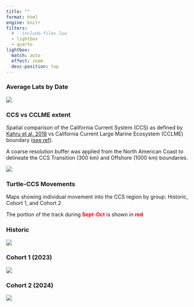 ```yaml
---
title: ""
format: html
engine: knitr
filters:
  # - include-files.lua
  - lightbox
  - quarto
lightbox: 
  match: auto
  effect: zoom
  desc-position: top
---
```





### Average Lats by Date


![](docs/images/plot_avg_turtle_lats_by_month_july_march.png)    

### CCS vs CCLME extent

Spatial comparison of the California Current System (CCS) as defined by [Kahru et al. 2018](https://sci-hub.se/10.1016/j.dsr.2018.04.007) vs California Current Large Marine Ecosystem (CCLME) boundary ([see ref](https://www.researchgate.net/publication/229042854_Developing_the_California_Current_Integrated_Ecosystem_Assessment_Module_I_Select_Time-Series_of_Ecosystem_State)).<br>

A coarse resolution buffer was applied from the North American Coast to delineate the CCS Transition (300 km) and Offshore (1000 km) boundaries.<br>

![](docs/images/map_with_ccs_buffers_and_cclme.png)
<br>

### Turtle-CCS Movements

Maps showing individual movement into the CCS region by group: Historic, Cohort 1, and Cohort 2 <br>

The portion of the track during [**Sept-Oct**]{style="color:red"} is shown in [**red**]{style="color:red"} <br>

::: {.panel-tabset}

### Historic

![](docs/images/plot_facet_ccs_pf_hist.png)

### Cohort 1 (2023)

![](docs/images/plot_facet_ccs_pf_cohort1.png)

### Cohort 2 (2024)

![](docs/images/plot_facet_ccs_pf_cohort2.png)
:::

